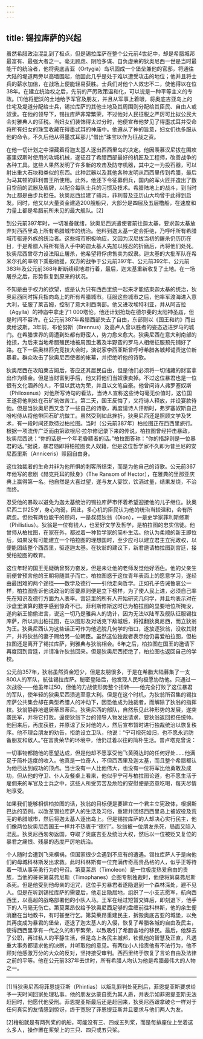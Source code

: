 ```yaml
---
---
---
```

title: 锡拉库萨的兴起
---




虽然希腊政治混乱到了极点，但是锡拉库萨在整个公元前4世纪中，却是希腊城邦最富有、最强大者之一。毫无顾虑、阴险多谋、自负虚荣的狄奥尼西一世是当时最能干的统治者，他将奥底吉亚（Ortygia）岛巩固成一个堡垒兼他的官邸，将通往大陆的堤道两旁以高墙围起，他因此几乎是处于难以遭受攻击的地位；他并且将士兵的薪水加倍，在战场上便能轻易获胜。士兵们对他个人效忠不二，使他得以在位38年。在建立统治权之后，先前的严厉政策温和化，可以说是一种平等主义的专政。[1]他将肥沃的土地给予军官及朋友，并且从军事上着眼，将奥底吉亚岛上的住宅及堤道分配给士兵，锡拉库萨的其他土地及其周围则分配给其臣民、自由人或奴隶。在他的领导下，锡拉库萨非常繁荣，不过他对人民征税之严厉可比拟公民大会对雅典人的征税。当妇女们装饰得太过分时，他便宣布他梦见了得墨忒耳并受命将所有妇女的珠宝收藏在得墨忒耳的神庙中。他遵从了神的旨意，妇女们也多服从他的命令。不久后他从得墨忒耳那儿“借出”珠宝以作为征战之资。

在他一切计划之中深藏着将迦太基人逐出西西里岛的决定。他因羡慕汉尼拔在围攻塞里奴斯时使用的攻城机械，遂征召了希腊西部最好的机匠及工程师，改善战争的各种工具。这些人果然发明了许多新的攻击及防守机器，其中之一为投石器，可以射出重大石块和类似的东西。此种武器以及其他各种发明从西西里传到希腊，最后为马其顿的菲利普王所使用。此外，他还下令征募佣兵，国内的军火匠并造出了数目空前的武器及盾牌，以配合每队士兵的习惯及技术。希腊陆地上的战斗，到当时为止都是由步兵担任。狄奥尼西组建了骑兵，菲利普及亚历山大均曾于此得到启发。同时，他又以大量资金建造200艘船只，大部分是四层及五层橹船，在速度和力量上都是希腊前所未见的最大舰队。[2]

到公元前397年时，一切准备就绪，狄奥尼西派遣使者前往迦太基，要求迦太基放弃对西西里岛上所有希腊城市的统治。他料到迦太基一定会拒绝，乃呼吁所有希腊城市驱逐外族的统治者。这些城市积极响应，又因为汉尼拔当初的屠杀仍历历在目，于是希腊人将所有落入手中的迦太基人先加以残忍的折磨后，再将他们处死。狄奥尼西曾尽力设法阻止屠杀，他希望将俘虏售卖为奴隶。迦太基的大批军队在希米尔孔的率领下乘船驰援，双方的战争于公元前397年、公元前392年、公元前383年及公元前368年断断续续地进行着，最后，迦太基重新收复了土地。在一场屠杀之后，形势恢复到原来的状况。

不知是由于权力的欲望，或是认为只有西西里统一起来才能结束迦太基的统治，狄奥尼西同时挥兵指向岛上的所有希腊城市。征服这些城市之后，他率军渡海进入意大利，征服了莱吉姆，控制了意大利西南部。他又进攻埃特利亚，并从阿吉拉（Agylla）的神庙中拿走了1 000塔伦。他还计划抢劫在德尔斐的太阳神圣庙，但是时间不容许。在公元前387年希腊西部失去了自由，东部则以《国王和约》而出卖给波斯。3年前，布伦努斯（Brennus）及高卢人曾以胜者的姿态迈进罗马的城门。在希腊世界的周遭到处都有野蛮人，势力愈来愈大。狄奥尼西在意大利南部的抢掠，为后来当地希腊殖民地被周围土著及半野蛮的罗马人相继征服预先铺好了路。在下一届奥林匹克竞技大会时，演说家李西亚斯曾呼吁希腊各城邦谴责这位新暴君。群众攻击了狄奥尼西使者的帐幕，并拒绝听他的诗歌。

狄奥尼西在攻陷莱吉姆后，答应还其居民自由，但是他们必须将一切储藏的财富拿出作为赎金。但是当财富到手后，他又将他们当奴隶卖掉。不过这位暴君也是一位很有文化涵养的人，不但以武功为荣，并且以文笔自豪。他曾问诗人弗罗塞奴斯（Philoxenus）对他所写诗句的看法，当诗人宣称这些诗句毫无价值时，这位国王遂将他判处在石矿坑做苦工。第二天，国王反悔了，又将诗人释放，并设宴款待他。但是当狄奥尼西又念了一些自己的诗歌，再度请诗人评断时，弗罗塞奴斯自己吩咐侍从将他带回石矿坑做工。虽然受到如此挫折，狄奥尼西还是照顾文学及艺术，有一段时间还款待过柏拉图。当时（公元前387年）柏拉图正在西西里旅行。根据一项流传广泛而由第欧根尼·拉尔修记录下来的传说，柏拉图曾经抨击暴政，狄奥尼西说：“你的话是一个年老昏聩者的话。”柏拉图答称：“你的措辞则是一位暴君的话。”据说，暴君随即将柏拉图卖入奴籍，但是这位哲学家不久即为昔兰尼的安尼西里斯（Anniceris）赎回自由身。

这位独裁者的生命并非为他所惧的刺客所结束，而是为他自己的诗歌。公元前367年他写的悲剧《赫克托耳的赎身》（The Ransom of Hector），在雅典的里那亚庆典上赢得第一名。他自然是大喜过望，遂与友人宴饮，饮酒过量，结果发烧，不治而终。

忍受他的暴政以避免为迦太基统治的锡拉库萨市怀着希望迎接他的儿子继位。狄奥尼西二世25岁，身心均弱，因此，多心机的臣民认为他的统治当较温和，会有所疏忽。但他有两位能干的顾问，一是叔叔狄翁（Dion），一是史学家菲利斯修斯（Philistius）。狄翁是一位有钱人，也爱好文学及哲学，是柏拉图的忠实信徒。他曾师从柏拉图，在家在外，都过着一种哲学家的简朴生活。他认为柔顺的新王即位后，如果没有可能建立一个柏拉图的理想国时，至少应可以建立君主立宪政权，以便能团结整个西西里，驱逐迦太基。在狄翁的建议下，新君邀请柏拉图到宫廷，接受柏拉图的教育。

这位年轻的国王无疑确曾努力奋发，但是未让他的老师发觉他好酒色。他的父亲生前便曾预言他的王朝将随其子而亡。柏拉图惑于这位青年表面上的愿意学习，遂经由最困难的两个途径——数学及德行——引他走向哲学。正如孔子告诫鲁哀公一样，柏拉图告诉他说政治的首要原则便是立下榜样，为了使人民上进，必须自己率先在知识及德行方面为人表率。宫廷里的所有人开始研究几何学，并且均表示对在沙盘里演算的数字感到惊奇不已。菲利斯修斯这时已为柏拉图的显要地位所掩没，遂向新王偷偷进言，说这一切乃是雅典人的诡计，因为无法以陆军及舰队征服锡拉库萨，所以派出柏拉图，在以图形及对话克下敌城后，将推翻狄奥尼西，而立狄翁为王。狄奥尼西认为这些话正可作为他逃脱几何学的借口，遂放逐狄翁，没收其财产，并将狄翁的妻子赐给另一位朝臣。虽然这位独裁者表示他仍喜爱柏拉图，但柏拉图还是离开了锡拉库萨，到雅典与狄翁相会。6年之后，柏拉图在国王的邀请下再度回到宫廷，并请准许狄翁回来。但是狄奥尼西拒绝了，柏拉图也返回自己的学校。

公元前357年，狄翁虽然资金短少，但是友朋很多，于是在希腊大陆募集了一支800人的军队，航往锡拉库萨。秘密登陆后，他发现人民均极愿协助他。只通过一次战役——他虽年过50，但他的力战使形势整个扭转——他完全打败了这位暴君的军队，使年轻的狄奥尼西溃逃至意大利。但是在这个时机，为狄翁所召集的锡拉库萨公共集会却在典型希腊人的冲动下，因恐他成为独裁者，而解除了狄翁的指挥权。狄翁静静地退居蒂昂蒂尼。狄奥尼西的部队，自然乐见此种形势的发展，遂突袭民军，并将它打败。逼使狄翁下台的领导人物发出请求，要狄翁返回担任统帅。他回来后，再度获胜，并原谅了反对他的人，然后宣布暂时进行独裁统治以恢复秩序。他不理会朋友的劝告，拒绝设立卫队，他说：“宁可视死如归，也不愿永远防备朋友和敌人。”在富贵荣华的环境中，他仍过着以往的简朴生活。普卢塔克曾说：

一切事物都随他的愿望达成，但是他却不愿享受他飞黄腾达时的任何好处……他满足于简朴适度的收入。他真是一位奇人，不但西西里及迦太基，而且整个希腊都认为他已达到成功的顶点。当世没有一人比他伟大，也没有一位将军比他勇敢及成功，但从他的守卫、仆人及餐桌上看来，他似乎宁可与柏拉图论道，也不愿生活于雇佣来的军官及士兵之中，这些人所受劳苦及危险的安慰便是恣意吃喝，每天尽情地享受。



如果我们能够相信柏拉图的话，狄翁的目标便是要建立一个君主立宪政体，根据斯巴达的范例，以改革锡拉库萨人的生活及习俗，重建并团结西西里岛上被奴役及荒芜的希腊城市，然后将迦太基人逐出岛上。但是锡拉库萨的人却决心实行民主，他们像两位狄奥尼西国王一样并不热衷于“德行”。狄翁被一位朋友杀死，局面又陷入混乱。狄奥尼西匆匆返国，夺取了奥底吉亚及统治大权，然后以一位被贬又复位的暴君之痛恨、残暴的态度严厉地统治。

个人随时会遭到飞来横祸，但国家很少会遇到不应有的遭遇。锡拉库萨人于是向他们的母城科林斯发出求救。此时科林斯有一位充满传奇高贵品格的人，似乎正等待着一项从事英勇行为的号召。第莫莱昂（Timoleon）是一位极度热爱自由的贵族，当他的哥哥第莫弗尼斯（Timophanes）企图专制独裁时，他便将第莫弗尼斯杀死。但是他受到他母亲的诅咒，这位手刃暴君者遂隐退到一个森林深处，避不见人。但是在听到锡拉库萨的需要后，他走出隐居地，组织了一小支志愿军，航向西西里，以高超的战略部署他的小队人马。王军在经过短暂交锋后，即刻退下，他手下的人马毫无伤亡。第莫莱昂仅给予狄奥尼西足够的盘缠前往科林斯，他的余生便消磨在当地教书，有时甚至行乞。第莫莱昂重建民主，拆毁奥底吉亚的城堡，以免其再度成为暴君的堡垒，逐退了迦太基人的入侵，恢复了希腊各城的自由及民主，使得西西里享有一代之久的和平繁荣，以致吸引了希腊各地的移民。最后，他辞去了公职，再过私人的平静生活，但是岛上各民主城邦，钦佩他的智慧及正直，凡遇重大事务都请求他的决断，并听取他的意见。有两位小人指责他有不法行为，他不顾对他感激万分的大众的反对，坚持接受审判。西西里终于恢复了言论自由及法律之前的平等。他在公元前337年去世时，所有希腊人均认为他是希腊最伟大的人物之一。



* * *



[1]当狄奥尼西将菲恩提亚斯（Phintias）以叛乱罪判处死刑后，菲恩提亚斯要求给予一天时间回家处理私事。他的朋友达蒙自愿为其人质，并表示如菲恩提亚斯无法赶回时，他愿代他受刑。菲恩提亚斯最后还是赶回来，狄奥尼西跟拿破仑一样对于任何真实的友情感到惊讶，终于宽恕了菲恩提亚斯并且要求与他们两人为友。

[2]橹船就是有两列桨的帆船，可能没有三、四或五列桨，而是每排座位上坐着这么多人，操作置在桨架上的三只、四只或五只桨。